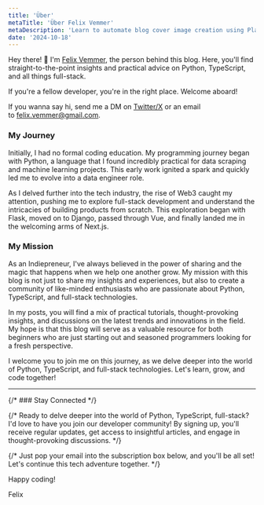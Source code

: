 ```yaml
---
title: 'Über'
metaTitle: 'Über Felix Vemmer'
metaDescription: 'Learn to automate blog cover image creation using Playwright, GPT-4, and Midjourney for SEO.'
date: '2024-10-18'
---
```


Hey there! 👋 I'm [Felix Vemmer](https://twitter.com/felixvemmer?ref=felixvemmer.com), the person behind this blog. Here, you'll find straight-to-the-point insights and practical advice on Python, TypeScript, and all things full-stack.

If you're a fellow developer, you're in the right place. Welcome aboard!

If you wanna say hi, send me a DM on [Twitter/X](https://twitter.com/felixvemmer?ref=felixvemmer.com) or an email to [felix.vemmer@gmail.com](mailto:felix.vemmer@gmail.com).

### My Journey

Initially, I had no formal coding education. My programming journey began with Python, a language that I found incredibly practical for data scraping and machine learning projects. This early work ignited a spark and quickly led me to evolve into a data engineer role.

As I delved further into the tech industry, the rise of Web3 caught my attention, pushing me to explore full-stack development and understand the intricacies of building products from scratch. This exploration began with Flask, moved on to Django, passed through Vue, and finally landed me in the welcoming arms of Next.js.

### My Mission

As an Indiepreneur, I've always believed in the power of sharing and the magic that happens when we help one another grow. My mission with this blog is not just to share my insights and experiences, but also to create a community of like-minded enthusiasts who are passionate about Python, TypeScript, and full-stack technologies.

In my posts, you will find a mix of practical tutorials, thought-provoking insights, and discussions on the latest trends and innovations in the field. My hope is that this blog will serve as a valuable resource for both beginners who are just starting out and seasoned programmers looking for a fresh perspective.

I welcome you to join me on this journey, as we delve deeper into the world of Python, TypeScript, and full-stack technologies. Let's learn, grow, and code together!

---

{/* ### Stay Connected */}

{/* Ready to delve deeper into the world of Python, TypeScript, full-stack? I'd love to have you join our developer community! By signing up, you'll receive regular updates, get access to insightful articles, and engage in thought-provoking discussions. */}

{/* Just pop your email into the subscription box below, and you'll be all set! Let's continue this tech adventure together. */}

Happy coding!

Felix
